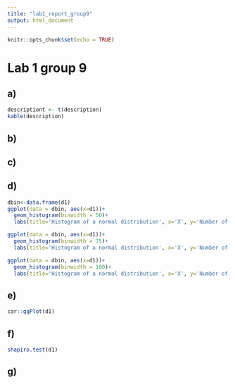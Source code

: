 ---
title: "lab1_report_group9"
output: html_document
---

```{r setup, include=FALSE}
knitr::opts_chunk$set(echo = TRUE)
```

# Lab 1 group 9

## a)

```{r desc ,echo=FALSE}
descriptiont <- t(description)
kable(description)
```

## b)



## c)



## d)
```{r histplots, echo=FALSE}
dbin<-data.frame(d1)
ggplot(data = dbin, aes(x=d1))+
  geom_histogram(binwidth = 50)+
  labs(title='Histogram of a normal distribution', x='X', y='Number of occurences')

ggplot(data = dbin, aes(x=d1))+
  geom_histogram(binwidth = 75)+
  labs(title='Histogram of a normal distribution', x='X', y='Number of occurences')

ggplot(data = dbin, aes(x=d1))+
  geom_histogram(binwidth = 100)+
  labs(title='Histogram of a normal distribution', x='X', y='Number of occurences')
```

## e)

```{r qqPlot, echo=FALSE}
car::qqPlot(d1)
```

## f)

```{r shapiroTest, echo=FALSE}
shapiro.test(d1)
```

## g)



